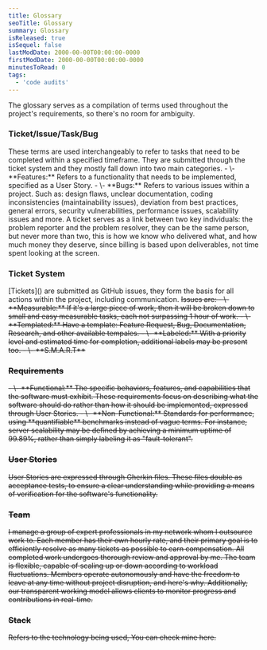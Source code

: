 ```yaml
---
title: Glossary
seoTitle: Glossary
summary: Glossary
isReleased: true
isSequel: false
lastModDate: 2000-00-00T00:00:00-0000
firstModDate: 2000-00-00T00:00:00-0000
minutesToRead: 0
tags:
  - 'code audits'
---
```

<C>
The glossary serves as a compilation of terms used throughout the project's requirements, so there's no room for ambiguity.
</C>
<H3 id="ticket">Ticket/Issue/Task/Bug</H3>
<C>
These terms are used interchangeably to refer to tasks that need to be completed within a specified <L href="/services/deadlines">timeframe.</L> They are submitted through the <L href="#ticket-system">ticket system</L> and they mostly fall down into two main categories.
<S2/>
- \- **Features:** Refers to a functionality that needs to be implemented, specified as a <L href="/services/glossary#user-stories">User Story.</L>
- \- **Bugs:** Refers to various issues within a project. Such as: design flaws, unclear documentation, coding inconsistencies (maintainability issues), deviation from best practices, general errors, security vulnerabilities, performance issues, scalability issues and more.
<S2/>
A ticket serves as a link between two key individuals: the problem reporter and the problem resolver, they can be the same person, but never more than two, this is how we know who delivered what, and how much money they deserve, since <L href="/services/billing">billing</L> is based upon deliverables, not <L href="/blog/management-skill-issues">time spent</L> looking at the screen.
</C>

<H3 id="ticket-system">Ticket System</H3>
<C>
 [Tickets]() are submitted as GitHub issues, they form the basis for all actions within the project, including <L href="/services/communication">communication.</L>
 <S/>
 Issues are:
 <S2/>
- \- **Measurable:**  If it's a large piece of work, then it will be broken down to small and easy measurable tasks, each not surpassing 1 hour of work.
- \- **Templated:** Have a template: Feature Request, Bug, Documentation, Research, and other  available tempales.
- \- **Labeled:** With a <L href="/services/deadlines#prioritized">priority</L> level and estimated time for completion, additional labels may be present too.
- \- <L href="https://en.wikipedia.org/wiki/SMART_criteria">**S.M.A.R.T**</L>
<S2/>
</C>



<H3 id="requirements">Requirements</H3>
<C>
- \- **Functional:** The specific behaviors, features, and capabilities that the software must exhibit. These requirements focus on describing what the software should do rather than how it should be implemented, expressed through <L href="/services/glossary#user-stories">User Stories.</L>
- \- **Non-Functional:**  Standards for performance, using **quantifiable** benchmarks instead of vague terms. For instance, server scalability may be defined by achieving a minimum uptime of 99.89%, rather than simply labeling it as "fault-tolerant".

</C>
<H3 id="user-stories">User Stories</H3>
<C>
<L href="https://www.atlassian.com/agile/project-management/user-stories">User Stories</L> are expressed through <L href="https://cucumber.io/docs/gherkin">Gherkin</L> files. These files double as acceptance tests, to ensure a clear understanding while providing a means of verification for the software's functionality.
</C>
<H3 id="team">Team</H3>
<C>
I manage a group of expert professionals in my network whom I outsource work to. Each member has their own <L href="/services/billing#formula">hourly rate,</L> and their primary goal is to efficiently resolve as many <L href="#tickets">tickets</L> as possible to earn compensation. All completed work undergoes thorough review and approval by me. The team is flexible, capable of scaling up or down according to workload fluctuations. Members operate autonomously and have the freedom to leave at any time without project disruption, and here's <L href="/blog/code-silos">why</L>. Additionally, our <L href="/services/transparency">transparent</L> working model allows clients to monitor progress and contributions in real-time.
</C>


<H3 id="stack">Stack</H3>
<C>
Refers to the technology being used, You can check mine <L href="/about">here.</L>
</C>


